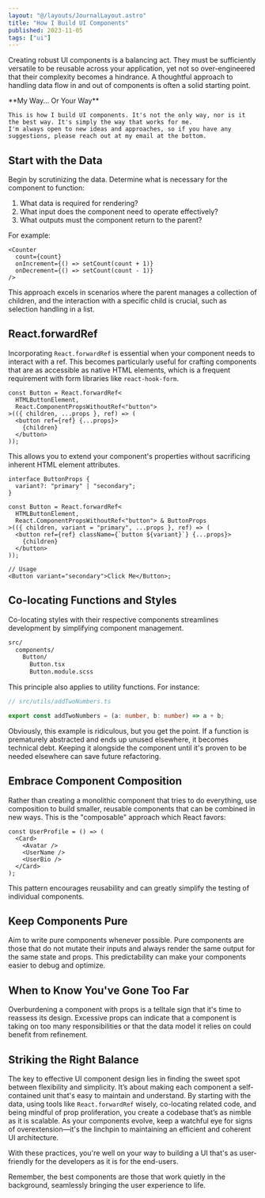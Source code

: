 ```yaml
---
layout: "@/layouts/JournalLayout.astro"
title: "How I Build UI Components"
published: 2023-11-05
tags: ["ui"]
---
```



Creating robust UI components is a balancing act. They must be sufficiently versatile to be reusable across your application, yet not so over-engineered that their complexity becomes a hindrance. A thoughtful approach to handling data flow in and out of components is often a solid starting point.

<Note>
    **My Way... Or Your Way**

    This is how I build UI components. It's not the only way, nor is it the best way. It's simply the way that works for me.
    I'm always open to new ideas and approaches, so if you have any suggestions, please reach out at my email at the bottom.

</Note>

## Start with the Data

Begin by scrutinizing the data. Determine what is necessary for the component to function:

1. What data is required for rendering?
2. What input does the component need to operate effectively?
3. What outputs must the component return to the parent?

For example:

```tsx
<Counter
  count={count}
  onIncrement={() => setCount(count + 1)}
  onDecrement={() => setCount(count - 1)}
/>
```

This approach excels in scenarios where the parent manages a collection of children, and the interaction with a specific child is crucial, such as selection handling in a list.

## React.forwardRef

Incorporating `React.forwardRef` is essential when your component needs to interact with a ref. This becomes particularly useful for crafting components that are as accessible as native HTML elements, which is a frequent requirement with form libraries like `react-hook-form`.

```tsx
const Button = React.forwardRef<
  HTMLButtonElement,
  React.ComponentPropsWithoutRef<"button">
>(({ children, ...props }, ref) => (
  <button ref={ref} {...props}>
    {children}
  </button>
));
```

This allows you to extend your component's properties without sacrificing inherent HTML element attributes.

```tsx
interface ButtonProps {
  variant?: "primary" | "secondary";
}

const Button = React.forwardRef<
  HTMLButtonElement,
  React.ComponentPropsWithoutRef<"button"> & ButtonProps
>(({ children, variant = "primary", ...props }, ref) => (
  <button ref={ref} className={`button ${variant}`} {...props}>
    {children}
  </button>
));

// Usage
<Button variant="secondary">Click Me</Button>;
```

## Co-locating Functions and Styles

Co-locating styles with their respective components streamlines development by simplifying component management.

```bash
src/
  components/
    Button/
      Button.tsx
      Button.module.scss
```

This principle also applies to utility functions. For instance:

```ts
// src/utils/addTwoNumbers.ts

export const addTwoNumbers = (a: number, b: number) => a + b;
```

Obviously, this example is ridiculous, but you get the point. If a function is prematurely abstracted and ends up unused elsewhere, it becomes technical debt. Keeping it alongside the component until it's proven to be needed elsewhere can save future refactoring.

## Embrace Component Composition

Rather than creating a monolithic component that tries to do everything, use composition to build smaller, reusable components that can be combined in new ways. This is the "composable" approach which React favors:

```tsx
const UserProfile = () => (
  <Card>
    <Avatar />
    <UserName />
    <UserBio />
  </Card>
);
```

This pattern encourages reusability and can greatly simplify the testing of individual components.

## Keep Components Pure

Aim to write pure components whenever possible. Pure components are those that do not mutate their inputs and always render the same output for the same state and props. This predictability can make your components easier to debug and optimize.

## When to Know You've Gone Too Far

Overburdening a component with props is a telltale sign that it's time to reassess its design. Excessive props can indicate that a component is taking on too many responsibilities or that the data model it relies on could benefit from refinement.

## Striking the Right Balance

The key to effective UI component design lies in finding the sweet spot between flexibility and simplicity. It’s about making each component a self-contained unit that's easy to maintain and understand. By starting with the data, using tools like `React.forwardRef` wisely, co-locating related code, and being mindful of prop proliferation, you create a codebase that’s as nimble as it is scalable. As your components evolve, keep a watchful eye for signs of overextension—it's the linchpin to maintaining an efficient and coherent UI architecture.

With these practices, you're well on your way to building a UI that's as user-friendly for the developers as it is for the end-users.

Remember, the best components are those that work quietly in the background, seamlessly bringing the user experience to life.
